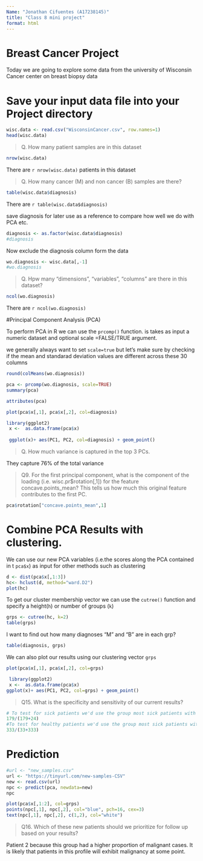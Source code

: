 ```yaml
---
Name: "Jonathan Cifuentes (A17238145)"
title: "Class 8 mini project"
format: html
---
```


# Breast Cancer Project

Today we are going to explore some data from the university of Wisconsin Cancer center on breast biopsy data

# Save your input data file into your Project directory

```r
wisc.data <- read.csv("WisconsinCancer.csv", row.names=1)
head(wisc.data)
```

> Q. How many patient samples are in this dataset

```r
nrow(wisc.data)

```

There are `r nrow(wisc.data)` patients in this dataset

> Q. How many cancer (M) and non cancer (B) samples are there?

```r
table(wisc.data$diagnosis)
```

There are `r table(wisc.data$diagnosis)`

save diagnosis for later use as a reference to compare how well we do with PCA etc.

```r
diagnosis <- as.factor(wisc.data$diagnosis)
#diagnosis
```

Now exclude the diagnosis column form the data
```r
wo.diagnosis <- wisc.data[,-1]
#wo.diagnosis
```

> Q. Hpw many "dimensions", "variables", "columns" are there in this dataset?

```r
ncol(wo.diagnosis)
```

There are `r ncol(wo.diagnosis)`

#Principal Component Analysis (PCA)

To perform PCA in R we can use the `prcomp()` function. is takes as input a numeric dataset and optional scale =FALSE/TRUE argument.

we generally always want to set `scale=true` but let's make sure by checking if the mean and standarad deviation values are different across these 30 columns

```r
round(colMeans(wo.diagnosis))

```

```r
pca <- prcomp(wo.diagnosis, scale=TRUE)
summary(pca)
```
```r
attributes(pca)
```


```r
plot(pca$x[,1], pca$x[,2], col=diagnosis)
```

```r
library(ggplot2)
 x <-  as.data.frame(pca$x)
 
 ggplot(x)+ aes(PC1, PC2, col=diagnosis) + geom_point()
```

> Q. How much variance is captured in the top 3 PCs.

They capture 76% of the total variance

> Q9. For the first principal component, what is the component of the loading (i.e. wisc.pr$rotation[,1]) for the feature concave.points_mean? This tells us how much this original feature contributes to the first PC.

```r
pca$rotation["concave.points_mean",1]
```

# Combine PCA Results with clustering.

We can use our new PCA variables (i.e.the scores along the PCA contained in t `pca$x`) as input for other methods such as clustering

```r
d <- dist(pca$x[,1:3]) 
hc<- hclust(d, method="ward.D2")
plot(hc)
```

To get our cluster membership vector we can use the `cutree()` function and specify a height(`h`) or number of groups (`k`)

```r
grps <- cutree(hc, k=2)
table(grps)
```

I want to find out how many diagnoses "M" and "B" are in each grp?

```r

table(diagnosis, grps)
```

 We can also plot our results using our clustering vector `grps`
```r
plot(pca$x[,1], pca$x[,2], col=grps)
```
 
```r
 library(ggplot2)
 x <-  as.data.frame(pca$x)
ggplot(x)+ aes(PC1, PC2, col=grps) + geom_point()
```
 
 >Q15. What is the specificity and sensitivity of our current results?

```r
# To test for sick patients we'd use the group most sick patients with equation TP/(TP+FN)
179/(179+24)
#To test for healthy patients we'd use the group most sick patients with equation  TN/(TN+FN
333/(33+333)
```

# Prediction

```r
#url <- "new_samples.csv"
url <- "https://tinyurl.com/new-samples-CSV"
new <- read.csv(url)
npc <- predict(pca, newdata=new)
npc
```

```r
plot(pca$x[,1:2], col=grps)
points(npc[,1], npc[,2], col="blue", pch=16, cex=3)
text(npc[,1], npc[,2], c(1,2), col="white")
```

> Q16. Which of these new patients should we prioritize for follow up based on your results?

Patient 2 because this group had a higher proportion of malignant cases. It is likely that patients in this profile will exhibit malignancy at some point.